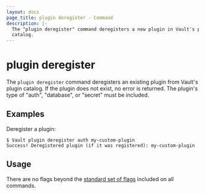 ```yaml
---
layout: docs
page_title: plugin deregister - Command
description: |-
  The "plugin deregister" command deregisters a new plugin in Vault's plugin
  catalog.
---
```


# plugin deregister

The `plugin deregister` command deregisters an existing plugin from Vault's
plugin catalog. If the plugin does not exist, no error is returned. The plugin's
type of "auth", "database", or "secret" must be included.

## Examples

Deregister a plugin:

```shell-session
$ Vault plugin deregister auth my-custom-plugin
Success! Deregistered plugin (if it was registered): my-custom-plugin
```

## Usage

There are no flags beyond the [standard set of flags](/docs/commands)
included on all commands.
